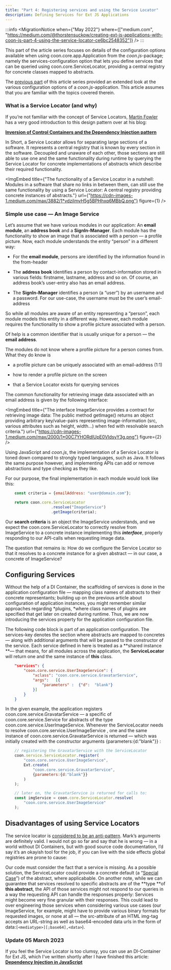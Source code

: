 ```yaml
---
title: "Part 4: Registering services and using the Service Locator"
description: Defining Services for Ext JS Applications
---
```



:::info
<MigrationNotice
    when={"May 2022"}
    where={["medium.com", "https://medium.com/@thorstensuckow/creating-ext-js-applications-with-coon-js-part-4-using-the-service-locator-ce6bc2548352"]}
/>
:::

This part of the article series focuses on details of the configuration options available when using coon.core.app.Application from the *coon.js*-package; namely the services-configuration option that lets you define services that can be queried using coon.core.ServiceLocator, providing a central registry for concrete classes mapped to abstracts.

The [previous part](./3-configuration-details-and-plugins.mdx) of this article series provided an extended look at the various configuration options of a *coon.js*-application. This article assumes that you are familiar with the topics covered therein.

### What is a Service Locator (and why)

If you’re not familiar with the concept of Service Locators, [Martin Fowler](https://twitter.com/martinfowler) has a very good introduction to this design pattern over at his blog:

[**Inversion of Control Containers and the Dependency Injection pattern**](https://martinfowler.com/articles/injection.html)

In Short, a Service Locator allows for separating large sections of a software. It represents a central registry that is known by every section in the software. Decoupled and unaware of each other, those sections are still able to use one and the same functionality during runtime by querying the Service Locator for concrete implementations of abstracts which describe their required functionality.

<ImgEmbed
    title={"The functionality of a Service Locator in a nutshell: Modules in a software that share no links in between them, can still use the same functionality by using a Service Locator: A central registry providing concrete instances of abstracts."}
    url={"https://cdn-images-1.medium.com/max/3882/1*vdzilmvH5g5BPHhxq6MBbQ.png"}
    figure={1}
/>

### Simple use case — An Image Service

Let’s assume that we have various modules in our application: An **email module**, an **address book** and a **SignIn-Manager**. Each module has the functionality to show an image that is associated with a person — a profile picture. Now, each module understands the entity “person” in a different way:

* For the **email module**, persons are identified by the information found in the from-header

* The **address book** identifies a person by contact-information stored in various fields: firstname, lastname, address and so on. Of course, an address book’s user-entry also has an email address.

* The **SignIn-Manager** identifies a person (a “user”) by an username and a password. For our use-case, the username must be the user’s email-address

So while all modules are aware of an entity representing a “person”, each module models this entity in a different way. However, each module requires the functionality to show a profile picture associated with a person.

Of help is a common identifier that is usually unique for a person — the **email address**.

The modules do not know where a profile picture for a person comes from. What they do know is

* a profile picture can be uniquely associated with an email-address (1:1)

* how to render a profile picture on the screen

* that a Service Locator exists for querying services

The common functionality for retrieving image data associated with an email address is given by the following interface:

<ImgEmbed
    title={"The interface ImageService provides a contract for retrieving image data: The public method getImage() returns an object providing arbitrary key/value-pairs representing image-information (src, various attributes such as height, width…) when fed with resolvable search criteria."}
    url={"https://cdn-images-1.medium.com/max/2000/1*00C7YHORdIUpE0VIdsyY3g.png"}
    figure={2}
/>


Using JavaScript and *coon.js*, the implementation of a Service Locator is toned down compared to strongly typed languages, such as Java. It follows the same purpose however, and implementing APIs can add or remove abstractions and type checking as they like.

For our purpose, the final implementation in each module would look like this:

```javascript
    const criteria = {emailAddress: "user@domain.com"};

    return coon.core.ServiceLocator
                    .resolve("ImageService")
                    .getImage(criteria);
```


Our **search criteria** is an object the ImageService understands, and we expect the coon.core.ServiceLocator to correctly resolve from ImageService to a concrete instance implementing this ***interface***, properly responding to our API-calls when requesting image data.

The question that remains is: How do we configure the Service Locator so that it resolves to a concrete instance for a given abstract — in our case, a concrete of ImageService?

## Configuring Services

Without the help of a DI Container, the scaffolding of services is done in the application configuration file — mapping class names of abstracts to their concrete representants; building up on the previous article about configuration of application instances, you might remember similar approaches regarding *plugins, *where class names of plugins are specified that get later on created during runtime. Thus, we are now introducing the services property for the application configuration file.

The following code block is part of an application configuration. The services-key denotes the section where abstracts are mapped to concretes — along with additional arguments that will be passed to the constructor of the service. Each service defined in here is treated as a **shared instance **— that means, for all modules across the application, the **ServiceLocator** will return one and the same instance of **this** class.

```json
    "services": {
        "coon.core.service.UserImageService": {
            "xclass": "coon.core.service.GravatarService",
            "args":   [{
                "parameters" :  {"d":  "blank"}
            }]
        }
    }
```

In the given example, the application registers coon.core.service.GravatarService — a specific of coon.core.service.Service for abstracts of the type coon.core.service.UserImageService. Whenever the ServiceLocator needs to resolve coon.core.service.UserImageService , one and the same instance of coon.core.service.GravatarService is returned — which was initially created with the constructor arguments {parameters:{d:"blank"}} :

```javascript
    // registering the GravatarService with the ServiceLocator
    coon.service.ServiceLocator.register(
        "coon.core.service.UserImageService",
        Ext.create(
            "coon.core.service.GravatarService",
            {parameters:{d:"blank"}}
        )
    );

    // later on, the GravatarService is returned for calls to:
    const imgService = coon.core.ServiceLocator.resolve(
        "coon.core.service.UserImageService"
    );
```

## Disadvantages of using Service Locators

The service locator is [considered to be an anti-pattern](https://blog.ploeh.dk/2010/02/03/ServiceLocatorisanAnti-Pattern). Mark’s arguments are definitely valid. I would not go so far and say that he is wrong — in a world without DI Containers, but with good source code documentation, I’d say it’s an okayish tool for the job, if you can live with the side effects global registries are prone to cause:

Our code must consider the fact that a service is missing. As a possible solution, the ServiceLocator could provide a concrete default (a “[Special Case](https://martinfowler.com/eaaCatalog/specialCase.html)”) of the abstract, where applicabable. On another note, while we can guarantee that services resolved to specific abstracts are of the **type **of **this abstract**, the API of those services might not respond to our queries in a way the requesting API can handle the responses properly: Services might become very fine granular with their responses. This could lead to over engineering those services when considering various use cases (our ImageService, for example, might have to provide various binary formats for requested images, or none at all — the src-attribute of an HTML img-tag accepts an URL-string as well as base64-encoded data urls in the form of data:`[<mediatype>][;base64],<data>`).

### Update 05 March 2023

If you feel the Service Locator is too clumsy, you can use an DI-Container for Ext JS, which I've written shortly after I have
finished this article: [**Dependency Injection in JavaScript**](../dependency-injection-in-javascript/index.mdx)